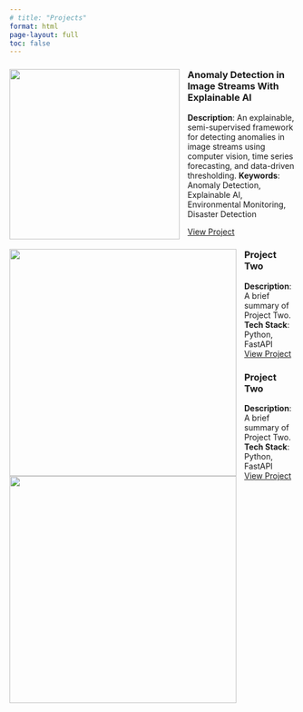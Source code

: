 ```yaml
---
# title: "Projects"
format: html
page-layout: full
toc: false
---
```


::: {.grid}

::: {.g-col-4}
![](images/research/research-deforestation.png){width=300px style="float:left; margin-right:1em;"}

### Anomaly Detection in Image Streams With Explainable AI
**Description**: An explainable, semi-supervised framework for detecting anomalies in image streams using computer vision, time series forecasting, and data-driven thresholding.
**Keywords**: Anomaly Detection, Explainable AI, Environmental Monitoring, Disaster Detection

[View Project](research/project1.qmd)
:::

::: {.g-col-4}
![](images/logo.png){width=400px style="float:left; margin-right:1em;"}

### Project Two  
**Description**: A brief summary of Project Two.  
**Tech Stack**: Python, FastAPI  
[View Project](research/project2.qmd)
:::

::: {.g-col-4}
![](images/logo.png){width=400px style="float:left; margin-right:1em;"}

### Project Two  
**Description**: A brief summary of Project Two.  
**Tech Stack**: Python, FastAPI  
[View Project](research/project2.qmd)
:::

:::